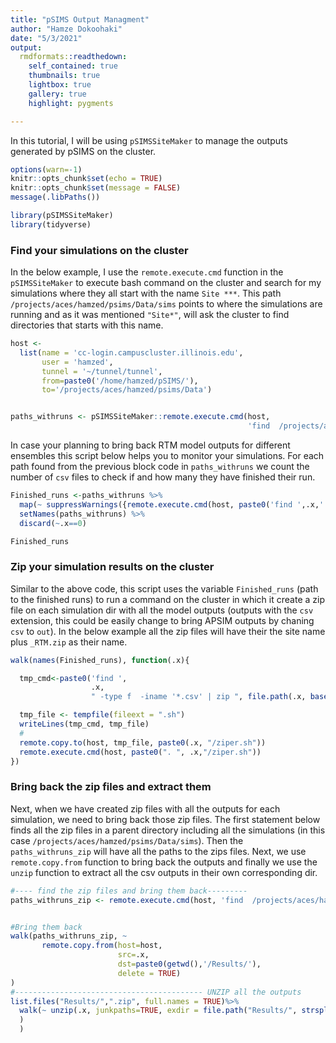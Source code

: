 ```yaml
---
title: "pSIMS Output Managment"
author: "Hamze Dokoohaki"
date: "5/3/2021"
output:
  rmdformats::readthedown:
    self_contained: true
    thumbnails: true
    lightbox: true
    gallery: true
    highlight: pygments

---
```


In this tutorial, I will be using `pSIMSSiteMaker` to manage the outputs generated by pSIMS on the cluster.

```r
options(warn=-1)
knitr::opts_chunk$set(echo = TRUE)
knitr::opts_chunk$set(message = FALSE)
message(.libPaths())
```



```r
library(pSIMSSiteMaker)
library(tidyverse)
```

### Find your simulations on the cluster

In the below example, I use the `remote.execute.cmd` function in the `pSIMSSiteMaker` to execute bash command on the cluster and search for my simulations where they all start with the name `Site ***`. This path `/projects/aces/hamzed/psims/Data/sims` points to where the simulations are running and as it was mentioned `"Site*"`, will ask the cluster to find directories that starts with this name. 


```r
host <-
  list(name = 'cc-login.campuscluster.illinois.edu',
       user = 'hamzed',
       tunnel = '~/tunnel/tunnel',
       from=paste0('/home/hamzed/pSIMS/'),
       to='/projects/aces/hamzed/psims/Data')


paths_withruns <- pSIMSSiteMaker::remote.execute.cmd(host,
                                                     'find  /projects/aces/hamzed/psims/Data/sims -type d -name "Site*"')

```

In case your planning to bring back RTM model outputs for different ensembles this script below helps you to monitor your simulations. For each path found from the previous block code in `paths_withruns` we count the number of `csv` files to check if and how many they have finished their run. 

```r

Finished_runs <-paths_withruns %>%
  map(~ suppressWarnings({remote.execute.cmd(host, paste0('find ',.x,' -name *.csv | wc -l'))}) %>% as.numeric) %>%
  setNames(paths_withruns) %>%
  discard(~.x==0)

Finished_runs

```

### Zip your simulation results on the cluster

Similar to the above code, this script uses the variable `Finished_runs` (path to the finished runs) to run a command on the cluster in which it create a zip file on each simulation dir with all the model outputs (outputs with the `csv` extension, this could be easily change to bring APSIM outputs by chaning `csv` to `out`). In the below example all the zip files will have their the site name plus `_RTM.zip` as their name. 



```r

walk(names(Finished_runs), function(.x){

  tmp_cmd<-paste0('find ',
                  .x,
                  " -type f  -iname '*.csv' | zip ", file.path(.x, basename(.x)),"_RTM.zip -@")

  tmp_file <- tempfile(fileext = ".sh")
  writeLines(tmp_cmd, tmp_file)
  #
  remote.copy.to(host, tmp_file, paste0(.x, "/ziper.sh"))
  remote.execute.cmd(host, paste0(". ", .x,"/ziper.sh"))
})


```


### Bring back the zip files and extract them

Next, when we have created zip files with all the outputs for each simulation, we need to bring back those zip files. The first statement below finds all the zip files in a parent directory including all the simulations (in this case `/projects/aces/hamzed/psims/Data/sims`). Then the `paths_withruns_zip` will have all the paths to the zips files. Next, we use `remote.copy.from` function to bring back the outputs and finally we use the `unzip` function to extract all the csv outputs in their own corresponding dir. 

```r

#---- find the zip files and bring them back---------
paths_withruns_zip <- remote.execute.cmd(host, 'find  /projects/aces/hamzed/psims/Data/sims -type f -name "*_RTM.zip"')


#Bring them back
walk(paths_withruns_zip, ~
       remote.copy.from(host=host,
                        src=.x,
                        dst=paste0(getwd(),'/Results/'),
                        delete = TRUE)
)
#------------------------------------------ UNZIP all the outputs
list.files("Results/",".zip", full.names = TRUE)%>%
  walk(~ unzip(.x, junkpaths=TRUE, exdir = file.path("Results/", strsplit(basename(.x),"_")[[1]][2])
  )
  )
```